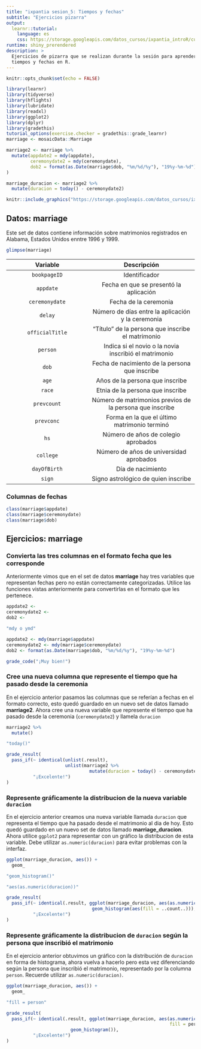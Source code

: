 ```yaml
---
title: "ixpantia sesion_5: Tiempos y fechas"
subtitle: "Ejercicios pizarra"
output: 
  learnr::tutorial:
    language: es
    css: https://storage.googleapis.com/datos_cursos/ixpantia_introR/custom_css.css
runtime: shiny_prerendered
description: >
  Ejercicios de pizarra que se realizan durante la sesión para aprender sobre
  tiempos y fechas en R.
---
```


<style>
@import url('https://fonts.googleapis.com/css2?family=Roboto+Mono&family=Roboto+Slab&family=Source+Sans+Pro:wght@300;400&display=swap');

@import url('https://fonts.googleapis.com/css2?family=Lato&display=swap');
</style> 

```r
knitr::opts_chunk$set(echo = FALSE)

library(learnr)
library(tidyverse)
library(hflights)
library(lubridate)
library(readxl)
library(ggplot2)
library(dplyr)
library(gradethis)
tutorial_options(exercise.checker = gradethis::grade_learnr)
marriage <- mosaicData::Marriage

marriage2 <- marriage %>% 
  mutate(appdate2 = mdy(appdate),
         ceremonydate2 = mdy(ceremonydate),
         dob2 = format(as.Date(marriage$dob, "%m/%d/%y"), "19%y-%m-%d")
)

marriage_duracion <- marriage2 %>% 
  mutate(duracion = today() - ceremonydate2)
```

```r
knitr::include_graphics("https://storage.googleapis.com/datos_cursos/ixpantia_introR/ixpantia_logo.png")   
```


## Datos: **marriage**

Este set de datos contiene información sobre matrimonios registrados en Alabama, Estados Unidos enntre 1996 y 1999. 
```r
glimpse(marriage)
```

| Variable | Descripción |
|:--------:|:-----------:|
| `bookpageID` | Identificador |
| `appdate` | Fecha en que se presentó la aplicación |
| `ceremonydate` |  Fecha de la ceremonia | 
| `delay` | Número de días entre la aplicación y la ceremonia |
| `officialTitle` | "Título" de la persona que inscribe el matrimonio |
| `person` | Indica si el novio o la novia inscribió el matrimonio |
| `dob` | Fecha de nacimiento de la persona que inscribe |
| `age` | Años de la persona que inscribe |
| `race` | Etnia de la persona que inscribe |
| `prevcount` | Número de matrimonios previos de la persona que inscribe |
| `prevconc` | Forma en la que el último matrimonio terminó |
| `hs` | Número de años de colegio aprobados |
| `college` | Número de años de universidad aprobados |
| `dayOfBirth` | Día de nacimiento |
| `sign` | Signo astrológico de quien inscribe |


### Columnas de fechas

```r
class(marriage$appdate)
class(marriage$ceremonydate)
class(marriage$dob)
```

## Ejercicios: **marriage**

### Convierta las tres columnas en el formato fecha que les corresponde

Anteriormente vimos que en el set de datos **marriage** hay tres variables que representan fechas pero no están correctamente categorizadas. Utilice las funciones vistas anteriormente para convertirlas en el formato que les pertenece. 
```r
appdate2 <- 
ceremonydate2 <- 
dob2 <- 
```

```r
"mdy o ymd"
```

```r
appdate2 <- mdy(marriage$appdate)
ceremonydate2 <- mdy(marriage$ceremonydate)
dob2 <- format(as.Date(marriage$dob, "%m/%d/%y"), "19%y-%m-%d")
```

```r
grade_code("¡Muy bien!")
```

### Cree una nueva columna que represente el tiempo que ha pasado desde la ceremonia 

En el ejercicio anterior pasamos las columnas que se referían a fechas en el formato correcto, esto quedó guardado en un nuevo set de datos llamado **marriage2**. Ahora cree una nueva variable que represente el tiempo que ha pasado desde la ceremonia (`ceremonydate2`) y llamela `duracion`
```r
marriage2 %>% 
  mutate()
```

```r
"today()"
```

```r
grade_result(
  pass_if(~ identical(unlist(.result), 
                      unlist(marriage2 %>% 
                               mutate(duracion = today() - ceremonydate))),
          "¡Excelente!")
)
```

### Represente gráficamente la distribucion de la nueva variable `duracion`

En el ejercicio anterior creamos una nueva variable llamada `duracion` que representa el tiempo que ha pasado desde el matrimonio al dia de hoy. Esto quedó guardado en un nuevo set de datos llamado **marriage_duracion**. Ahora utilice `ggplot2` para representar con un gráfico la distribucion de esta variable. Debe utilizar `as.numeric(duracion)` para evitar problemas con la interfaz. 

```r
ggplot(marriage_duracion, aes()) +
  geom_
```

```r
"geom_histogram()"
```

```r
"aes(as.numeric(duracion))"
```

```r
grade_result(
  pass_if(~ identical(.result, ggplot(marriage_duracion, aes(as.numeric(duracion))) +
                                geom_histogram(aes(fill = ..count..))),
          "¡Excelente!")
)
```

### Represente gráficamente la distribucion de  `duracion` según la persona que inscribió el matrimonio

En el ejercicio anterior obtuvimos un gráfico con la distribución de `duracion` en forma de histograma, ahora vuelva a hacerlo pero esta vez diferenciando según la persona que inscribió el matrimonio, representado por la columna `person`. Recuerde utilizar `as.numeric(duracion)`. 

```r
ggplot(marriage_duracion, aes()) +
  geom_
```

```r
"fill = person"
```

```r
grade_result(
  pass_if(~ identical(.result, ggplot(marriage_duracion, aes(as.numeric(duracion),
                                                             fill = person)) +
                        geom_histogram()),
          "¡Excelente!")
)
```

